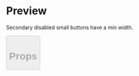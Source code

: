 

<Meta title="Button" />

# Preview

Secondary disabled small buttons have a min width.

<Preview>
  <Story name="15 - Secondary disabled small button min width">
    <Button
      small
      disabled
      text="Yes"
      type="secondary"
      onClick={action('clicked')}
    />
  </Story>
</Preview>

# Props

<Props of={Button} />
